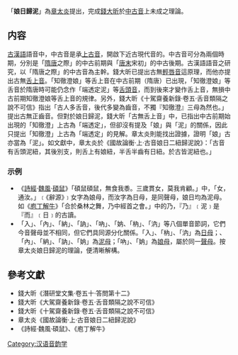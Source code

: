 {{multiple issues|
{{cleanup-jargon|time=2015-03-20T21:13:47+00:00}}
{{expert|time=2015-03-20T21:13:47+00:00}}
{{no footnotes|time=2015-03-20T21:13:47+00:00}}
}}
「'''娘日歸泥'''」為[[章太炎|章太炎]]提出，完成[[錢大昕|錢大昕]]於[[中古汉语|中古音]]上未成之理論。
{{古纽研究结论}}

== 内容 ==
[[古漢語|古漢語]]語音中，中古音是承[[上古汉语|上古音]]，開啟下近古現代音的。中古音可分為兩個時期，分別是「[[隋唐|隋唐]]之際」的中古前期與「[[唐末|唐末]]宋初」的中古後期。古漢語語音之研究，以「隋唐之際」的中古音為主幹。錢大昕已提出古無[[輕唇音|輕唇音]]這原理，而他亦提出古無[[舌上音|舌上音]]。「知徹澄娘」等舌上音在中古前期（隋唐）已出現，「知徹澄娘」等舌音於隋唐時可能仍念作「端透定泥」等[[舌音|舌頭音]]，而到後來才變作舌上音，無損中古前期知徹澄娘等舌上音的規律。另外，錢大昕《十駕齋養新錄‧卷五‧舌音類隔之說不可信》指出「古人多舌音，後代多變為齒音，不獨『知徹澄』三母為然也。」提出古無正齒音。但對於娘日歸泥，錢大昕「古無舌上音」中，已指出中古前期始出現的「知徹澄」上古為「端透定」，但卻沒有提及「娘」與「泥」的關係，因此只提出「知徹澄」上古為「端透定」的見解。章太炎則能找出證據，證明「娘」古亦當為「泥」。如文獻中，章太炎於《國故論衡‧上‧古音娘日二紐歸泥說》：「古音有舌頭泥紐，其後別支，則舌上有娘紐，半舌半齒有日紐。於古皆泥紐也。」
=== 示例 ===
*《[[詩經|詩經]]‧[[魏風|魏風]]‧[[碩鼠|碩鼠]]》「碩鼠碩鼠，無食我黍。三歲貫女，莫我肯顧。」中，「女，通汝。」﹝《辭源》﹞女字為娘母，而汝字為日母，是同聲母，娘日均為泥母。如《[[庖丁解牛|庖丁解牛]]》「合於桑林之舞，乃中經首之會。」中的乃，『乃』﹝泥﹞是『而』﹝日﹞的古讀。
*「入」、「內」、「納」、「訥」、「吶」、「妠、「枘」、「汭」等八個單音節詞，它們今音聲母並不相同，但它們具同源分化關係。「入」、「枘」、「汭」為[[日母|日母]]；、「內」、「納」、「訥」、「妠」為[[泥母|泥母]]；「吶」、「妠」為[[娘母|娘母]]，屬於同一[[聲母|聲母]]。按章太炎娘日歸泥的理論，便清晰解構。

==參考文獻==
{{refbegin|2}}
*錢大昕《潛研堂文集‧卷五十‧答問第十二》
*錢大昕《大駕齋養新錄‧卷五‧舌音類隔之說不可信》
*錢大昕《十駕齋養新錄‧卷五‧舌音類隔之說不可信》
*章太炎《國故論衡‧上‧古音娘日二紐歸泥說》
*《詩經‧魏風‧碩鼠》、《庖丁解牛》
{{refend}}

{{漢語音韻學}}

[[Category:汉语音韵学|Category:汉语音韵学]]
